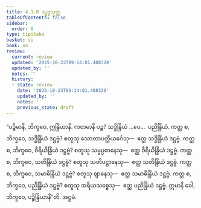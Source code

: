 ```yaml
---
title: 4.1.8 ဒဋ္ဌဗ္ဗသုတ္တ
tableOfContents: false
sidebar:
  order: 8
type: tipitaka
basket: su
book: sn
review:
  current: review
  updated: '2025-10-23T09:14:01.408320'
  updated_by: ''
  notes: ''
  history:
  - state: review
    date: '2025-10-23T09:14:01.408320'
    updated_by: ''
    notes: ''
    previous_state: draft
---
```



<ReviewStatus review={frontmatter.review} showDetails={true} />

<HypothesisAnnotation frontmatter={frontmatter} />

<DynamicBreadcrumb />

<Division number="478" book="sn" e="ch" v="18" p="348">

<Paragraph number="1016" book="sn">
“ပဉ္စိမာနိ, ဘိက္ခဝေ, ဣန္ဒြိယာနိ. ကတမာနိ ပဉ္စ? သဒ္ဓိန္ဒြိယံ …ပေ…  ပညိန္ဒြိယံ. ကတ္ထ စ, ဘိက္ခဝေ, သဒ္ဓိန္ဒြိယံ ဒဋ္ဌဗ္ဗံ? စတူသု သောတာပတ္တိယင်္ဂေသု—  ဧတ္ထ သဒ္ဓိန္ဒြိယံ ဒဋ္ဌဗ္ဗံ. ကတ္ထ စ, ဘိက္ခဝေ, ဝီရိယိန္ဒြိယံ ဒဋ္ဌဗ္ဗံ? စတူသု သမ္မပ္ပဓာနေသု—  ဧတ္ထ ဝီရိယိန္ဒြိယံ ဒဋ္ဌဗ္ဗံ. ကတ္ထ စ, ဘိက္ခဝေ, သတိန္ဒြိယံ ဒဋ္ဌဗ္ဗံ? စတူသု သတိပဋ္ဌာနေသု—  ဧတ္ထ သတိန္ဒြိယံ ဒဋ္ဌဗ္ဗံ. ကတ္ထ စ, ဘိက္ခဝေ, သမာဓိန္ဒြိယံ ဒဋ္ဌဗ္ဗံ? စတူသု ဈာနေသု—  ဧတ္ထ သမာဓိန္ဒြိယံ ဒဋ္ဌဗ္ဗံ. ကတ္ထ စ, ဘိက္ခဝေ, ပညိန္ဒြိယံ ဒဋ္ဌဗ္ဗံ? စတူသု အရိယသစ္စေသု—  ဧတ္ထ ပညိန္ဒြိယံ ဒဋ္ဌဗ္ဗံ. ဣမာနိ ခေါ, ဘိက္ခဝေ, ပဉ္စိန္ဒြိယာနီ”တိ.

</Paragraph>
</Division>

<Paragraph number="1017" type="center" book="sn">
အဋ္ဌမံ.
</Paragraph>